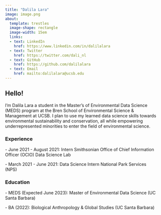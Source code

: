 ```yaml
---
title: "Dalila Lara"
image: image.png
about:
  template: trestles
  image-shape: rectangle
  image-width: 15em
  links: 
  - text: LinkedIn
    href: https://www.linkedin.com/in/dalilalara
  - text: Twitter
    href: https://twitter.com/dali_nl
  - text: GitHub
    href: https://github.com/dalilalara
  - text: Email
    href: mailto:dalilalara@ucsb.edu
---
```



## Hello!

I'm Dalila Lara a student in the Master's of Environmental Data Science (MEDS) program at the Bren School of Environmental Science & Management at UCSB. I plan to use my learned data science skills towards environmental sustainability and conservation, all while empowering underrepresented minorities to enter the field of environmental science.

### Experience

\- June 2021 - August 2021: Intern Smithsonian Office of Chief Information Officer (OCIO) Data Science Lab

\- March 2021 - June 2021: Data Science Intern National Park Services (NPS)

### Education

\- MEDS (Expected June 2023): Master of Environmental Data Science (UC Santa Barbara)

\- BA (2022): Biological Anthropology & Global Studies (UC Santa Barbara)

